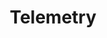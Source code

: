 ---
title: "Telemetry"
description: "How we use Telemetry to improve the platform"
icon: "chart-simple"
---